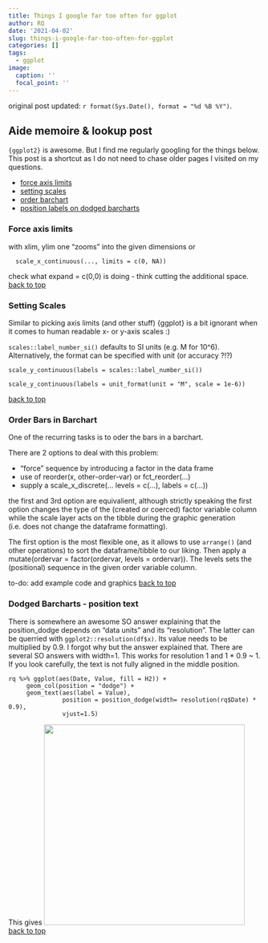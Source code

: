 ```yaml
---
title: Things I google far too often for ggplot
author: RQ
date: '2021-04-02'
slug: things-i-google-far-too-often-for-ggplot
categories: []
tags:
  - ggplot
image:
  caption: ''
  focal_point: ''
---
```


original post updated: `r format(Sys.Date(), format = "%d %B %Y")`.

## Aide memoire & lookup post  {#top}

`{ggplot2}` is awesome. But I find me regularly googling for the things below. This post is a shortcut as I do not need to chase older pages I visited on my questions.

* [force axis limits](#axislimits)
* [setting scales](#settingscales)
* [order barchart](#orderbars)
* [position labels on dodged barcharts](#labeldodgebarchart)

### Force axis limits {#axislimits}

with xlim, ylim one "zooms" into the given dimensions or

````
  scale_x_continuous(..., limits = c(0, NA))
```` 

check what expand = c(0,0) is doing - think cutting the additional space.
[back to top](#top)

### Setting Scales {#settingscales}

Similar to picking axis limits (and other stuff) {ggplot} is a bit ignorant when it comes to human readable x- or y-axis scales :)

`scales::label_number_si()` defaults to SI units (e.g. M for 10^6).    
Alternatively, the format can be specified with unit (or accuracy ?!?)
````
scale_y_continuous(labels = scales::label_number_si())
````
```` 
scale_y_continuous(labels = unit_format(unit = "M", scale = 1e-6))
```` 

[back to top](#top)

### Order Bars in Barchart {#orderbars}

One of the recurring tasks is to oder the bars in a barchart. 

There are 2 options to deal with this problem:

* "force" sequence by introducing a factor in the data frame
* use of reorder(x, other-order-var) or fct_reorder(...)
* supply a scale_x_discrete(... levels = c(...), labels = c(...))

the first and 3rd option are equivalient, although strictly speaking the first option changes the type of the (created or coerced) factor variable column while the scale layer acts on the tibble during the graphic generation (i.e. does not change the dataframe formatting).

The first option is the most flexible one, as it allows to use `arrange()` (and other operations) to sort the dataframe/tibble to our liking. Then apply a mutate(ordervar = factor(ordervar, levels = ordervar)). The levels sets the (positional) sequence in the given order variable column.

to-do: add example code and graphics
[back to top](#top)

### Dodged Barcharts - position text {#labeldodgebarchart}

There is somewhere an awesome SO answer explaining that the position_dodge depends on "data units" and its "resolution". The latter can be querried with `ggplot2::resolution(df$x)`. Its value needs to be multiplied by 0.9. I forgot why but the answer explained that. There are several SO answers with width=1. This works for resolution 1 and 1 * 0.9 ~ 1. If you look carefully, the text is not fully aligned in the middle position.

````
rq %>% ggplot(aes(Date, Value, fill = H2)) +
     geom_col(position = "dodge") +
     geom_text(aes(label = Value), 
               position = position_dodge(width= resolution(rq$Date) * 0.9),
               vjust=1.5)
````

This gives
![](/post/2021-04-02-things-i-google-far-too-often-for-ggplot_files/blog-ggplot-position_dodge.png){width=400px}
[back to top](#top)